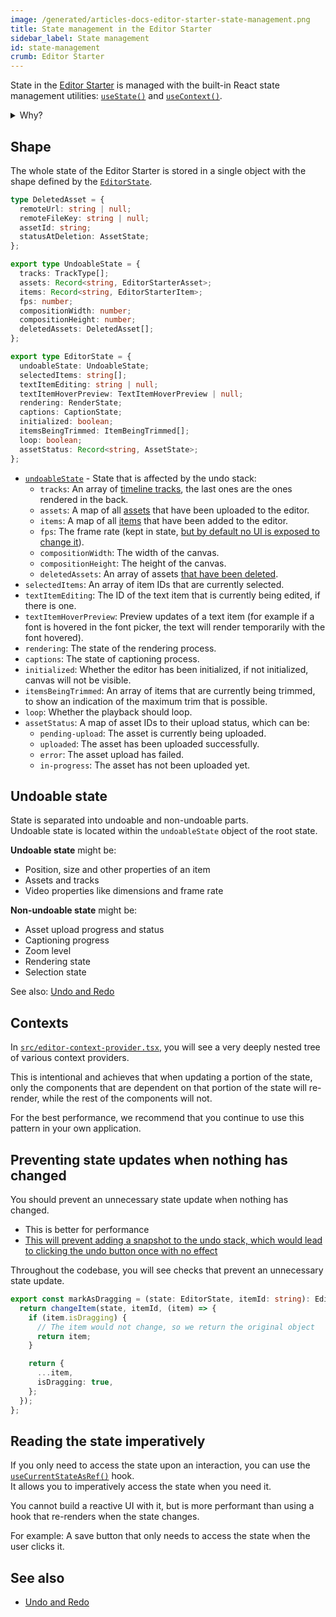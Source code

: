 ```yaml
---
image: /generated/articles-docs-editor-starter-state-management.png
title: State management in the Editor Starter
sidebar_label: State management
id: state-management
crumb: Editor Starter
---
```


State in the [Editor Starter](/docs/editor-starter) is managed with the built-in React state management utilities: [`useState()`](https://react.dev/reference/react/useState) and [`useContext()`](https://react.dev/reference/react/useContext).

<details>
  <summary>Why?</summary>
  <p>The Editor Starter was built in a way that as many different teams can adopt it as easily as possible.</p>

<p>We chose to use React's native state management to keep the starter kit lightweight, minimize external dependencies, and leverage familiar patterns for developers already comfortable with React.</p>

  <p>While the default React state management utilities are controversial for some, any React application can make use of them and developers are most familiar with them.</p>
</details>

## Shape

The whole state of the Editor Starter is stored in a single object with the shape defined by the [`EditorState`](https://github.com/search?q=repo%3Aremotion-dev%2Feditor-starter%20type%20EditorState&type=code).

```ts title="src/editor/state/types.ts"
type DeletedAsset = {
  remoteUrl: string | null;
  remoteFileKey: string | null;
  assetId: string;
  statusAtDeletion: AssetState;
};

export type UndoableState = {
  tracks: TrackType[];
  assets: Record<string, EditorStarterAsset>;
  items: Record<string, EditorStarterItem>;
  fps: number;
  compositionWidth: number;
  compositionHeight: number;
  deletedAssets: DeletedAsset[];
};

export type EditorState = {
  undoableState: UndoableState;
  selectedItems: string[];
  textItemEditing: string | null;
  textItemHoverPreview: TextItemHoverPreview | null;
  rendering: RenderState;
  captions: CaptionState;
  initialized: boolean;
  itemsBeingTrimmed: ItemBeingTrimmed[];
  loop: boolean;
  assetStatus: Record<string, AssetState>;
};
```

- [`undoableState`](#undoable-state) - State that is affected by the undo stack:
  - `tracks`: An array of [timeline tracks](/docs/editor-starter/tracks-items-assets), the last ones are the ones rendered in the back.
  - `assets`: A map of all [assets](/docs/editor-starter/tracks-items-assets) that have been uploaded to the editor.
  - `items`: A map of all [items](/docs/editor-starter/tracks-items-assets) that have been added to the editor.
  - `fps`: The frame rate (kept in state, [but by default no UI is exposed to change it](/docs/editor-starter/features-not-included#multiple-frame-rates)).
  - `compositionWidth`: The width of the canvas.
  - `compositionHeight`: The height of the canvas.
  - `deletedAssets`: An array of assets [that have been deleted](/docs/editor-starter/asset-cleanup).
- `selectedItems`: An array of item IDs that are currently selected.
- `textItemEditing`: The ID of the text item that is currently being edited, if there is one.
- `textItemHoverPreview`: Preview updates of a text item (for example if a font is hovered in the font picker, the text will render temporarily with the font hovered).
- `rendering`: The state of the rendering process.
- `captions`: The state of captioning process.
- `initialized`: Whether the editor has been initialized, if not initialized, canvas will not be visible.
- `itemsBeingTrimmed`: An array of items that are currently being trimmed, to show an indication of the maximum trim that is possible.
- `loop`: Whether the playback should loop.
- `assetStatus`: A map of asset IDs to their upload status, which can be:
  - `pending-upload`: The asset is currently being uploaded.
  - `uploaded`: The asset has been uploaded successfully.
  - `error`: The asset upload has failed.
  - `in-progress`: The asset has not been uploaded yet.

## Undoable state

State is separated into undoable and non-undoable parts.  
Undoable state is located within the `undoableState` object of the root state.

**Undoable state** might be:

- Position, size and other properties of an item
- Assets and tracks
- Video properties like dimensions and frame rate

**Non-undoable state** might be:

- Asset upload progress and status
- Captioning progress
- Zoom level
- Rendering state
- Selection state

See also: [Undo and Redo](/docs/editor-starter/undo-redo)

## Contexts

In [`src/editor-context-provider.tsx`](https://github.com/remotion-dev/editor-starter/blob/main/src/editor/context-provider.tsx), you will see a very deeply nested tree of various context providers.

This is intentional and achieves that when updating a portion of the state, only the components that are dependent on that portion of the state will re-render, while the rest of the components will not.

For the best performance, we recommend that you continue to use this pattern in your own application.

## Preventing state updates when nothing has changed

You should prevent an unnecessary state update when nothing has changed.

- This is better for performance
- [This will prevent adding a snapshot to the undo stack, which would lead to clicking the undo button once with no effect](/docs/editor-starter/undo-redo#preventing-unnecessary-additions-to-the-undo-stack)

Throughout the codebase, you will see checks that prevent an unnecessary state update.

```ts title="Preventing an identity change"
export const markAsDragging = (state: EditorState, itemId: string): EditorState => {
  return changeItem(state, itemId, (item) => {
    if (item.isDragging) {
      // The item would not change, so we return the original object
      return item;
    }

    return {
      ...item,
      isDragging: true,
    };
  });
};
```

## Reading the state imperatively

If you only need to access the state upon an interaction, you can use the [`useCurrentStateAsRef()`](https://github.com/search?q=repo%3Aremotion-dev%2Feditor-starter%20const%20useCurrentStateAsRef&type=code) hook.  
It allows you to imperatively access the state when you need it.

You cannot build a reactive UI with it, but is more performant than using a hook that re-renders when the state changes.

For example: A save button that only needs to access the state when the user clicks it.

## See also

- [Undo and Redo](/docs/editor-starter/undo-redo)
